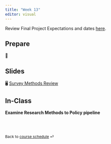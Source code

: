 ```yaml
---
title: "Week 13"
editor: visual
---
```


::: callout-important
Review Final Project Expectations and dates [here](https://dharaden.github.io/psyc641-s25/project/final-proj-desc.html).
:::

## Prepare

📖

## Slides

🖥️ [Survey Methods Review](/slides/lec-13.html)

## In-Class

**Examine Research Methods to Policy pipeline**

<br><br>

::: {style="font-size: 0.875em;"}
Back to [course schedule](/ "Course schedule") ⏎
:::
